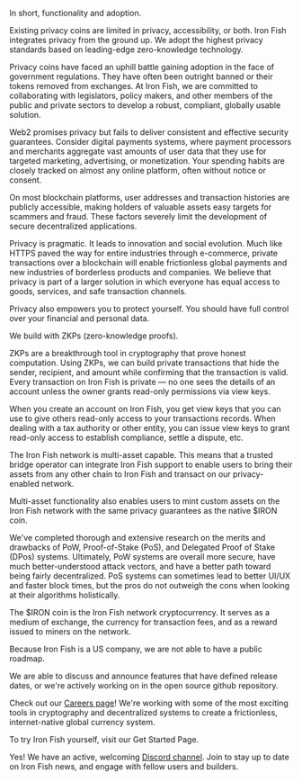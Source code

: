 <FAQItem title="Why build a new privacy coin?">

In short, functionality and adoption. 

Existing privacy coins are limited in privacy, accessibility, or both. Iron Fish integrates privacy from the ground up. We adopt the highest privacy standards based on leading-edge zero-knowledge technology. 

Privacy coins have faced an uphill battle gaining adoption in the face of government regulations. They have often been outright banned or their tokens removed from exchanges. At Iron Fish, we are committed to collaborating with legislators, policy makers, and other members of the public and private sectors to develop a robust, compliant, globally usable solution.

</FAQItem>

<FAQItem title="Why focus on privacy?">

Web2 promises privacy but fails to deliver consistent and effective security guarantees. Consider digital payments systems, where payment processors and merchants aggregate vast amounts of user data that they use for targeted marketing, advertising, or monetization. Your spending habits are closely tracked on almost any online platform, often without notice or consent. 

On most blockchain platforms, user addresses and transaction histories are publicly accessible, making holders of valuable assets easy targets for scammers and fraud. These factors severely limit the development of secure decentralized applications.

</FAQItem>

<FAQItem title="Why should I care about privacy?">

Privacy is pragmatic. It leads to innovation and social evolution. Much like HTTPS paved the way for entire industries through e-commerce, private transactions over a blockchain will enable frictionless global payments and new industries of borderless products and companies. We believe that privacy is part of a larger solution in which everyone has equal access to goods, services, and safe transaction channels.

Privacy also empowers you to protect yourself. You should have full control over your financial and personal data.

</FAQItem>

<FAQItem title="How do you preserve privacy?">

We build with ZKPs (zero-knowledge proofs). 

ZKPs are a breakthrough tool in cryptography that prove honest computation. Using ZKPs, we can build private transactions that hide the sender, recipient, and amount while confirming that the transaction is valid. Every transaction on Iron Fish is private — no one sees the details of an account unless the owner grants read-only permissions via view keys.

</FAQItem>

<FAQItem title="What are view keys?">

When you create an account on Iron Fish, you get view keys that you can use to give others read-only access to your transactions records. When dealing with a tax authority or other entity, you can issue view keys to grant read-only access to establish compliance, settle a dispute, etc. 

</FAQItem>

<FAQItem title="What does it mean to be the privacy platform for all of crypto?">

The Iron Fish network is multi-asset capable. This means that a trusted bridge operator can integrate Iron Fish support to enable users to bring their assets from any other chain to Iron Fish and transact on our privacy-enabled network. 

Multi-asset functionality also enables users to mint custom assets on the Iron Fish network with the same privacy guarantees as the native $IRON coin. 

</FAQItem>

<FAQItem title="Why use Proof-of-Work (PoW)?">

We've completed thorough and extensive research on the merits and drawbacks of PoW, Proof-of-Stake (PoS), and Delegated Proof of Stake (DPos) systems. Ultimately, PoW systems are overall more secure, have much better-understood attack vectors, and have a better path toward being fairly decentralized. PoS systems can sometimes lead to better UI/UX and faster block times, but the pros do not outweigh the cons when looking at their algorithms holistically.

</FAQItem>

<FAQItem title="What's the $IRON coin?">

The $IRON coin is the Iron Fish network cryptocurrency. It serves as a medium of exchange, the currency for transaction fees, and as a reward issued to miners on the network. 

</FAQItem>

<FAQItem title="Where is the roadmap?">

Because Iron Fish is a US company, we are not able to have a public roadmap.

We are able to discuss and announce features that have defined release dates, or we're actively working on in the open source github repository.

</FAQItem>

<FAQItem title="Are you hiring?">

Check out our [Careers page](https://jobs.lever.co/ironfish)! We're working with some of the most exciting tools in cryptography and decentralized systems to create a frictionless, internet-native global currency system.  

To try Iron Fish yourself, visit our Get Started Page.

</FAQItem>

<FAQItem title="Do you have a community I can join?">

Yes! We have an active, welcoming [Discord channel](discord.ironfish.network). Join to stay up to date on Iron Fish news, and engage with fellow users and builders.

</FAQItem>
